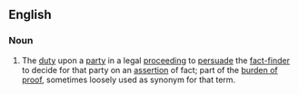 ==English==

===Noun===
{{en-noun|?|sg=[[burden]] [[of]] [[persuasion]]}}

# {{legal}} The [[duty]] upon a [[party]] in a legal [[proceeding]] to [[persuade]] the [[fact-finder]] to decide for that party on an [[assertion]] of fact; part of the [[burden of proof]], sometimes loosely used as synonym for that term.
